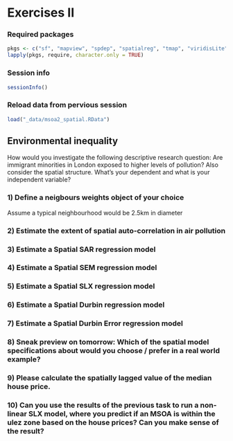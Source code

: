 ::: {.content-hidden unless-format="html"}
$$
\newcommand{\tr}{\mathrm{tr}}
\newcommand{\rank}{\mathrm{rank}}
\newcommand{\plim}{\operatornamewithlimits{plim}}
\newcommand{\diag}{\mathrm{diag}}
\newcommand{\bm}[1]{\boldsymbol{\mathbf{#1}}}
\newcommand{\Var}{\mathrm{Var}}
\newcommand{\Exp}{\mathrm{E}}
\newcommand{\Cov}{\mathrm{Cov}}
\newcommand\given[1][]{\:#1\vert\:}
\newcommand{\irow}[1]{%
\begin{pmatrix}#1\end{pmatrix}
}
$$
:::

# Exercises II

### Required packages {.unnumbered}

```r
pkgs <- c("sf", "mapview", "spdep", "spatialreg", "tmap", "viridisLite") # note: load spdep first, then spatialreg
lapply(pkgs, require, character.only = TRUE)

```

### Session info {.unnumbered}

```r
sessionInfo()

```

### Reload data from pervious session {.unnumbered}

```r
load("_data/msoa2_spatial.RData")
```


## Environmental inequality

How would you investigate the following descriptive research question: Are immigrant minorities in London exposed to higher levels of pollution? Also consider the spatial structure. What's your dependent and what is your independent variable?

### 1) Define a neigbours weights object of your choice {.unnumbered}

Assume a typical neighbourhood would be 2.5km in diameter



### 2) Estimate the extent of spatial auto-correlation in air pollution {.unnumbered}



### 3) Estimate a Spatial SAR regression model {.unnumbered}



### 4) Estimate a Spatial SEM regression model {.unnumbered}



### 5) Estimate a Spatial SLX regression model {.unnumbered}



### 6) Estimate a Spatial Durbin regression model {.unnumbered}



### 7) Estimate a Spatial Durbin Error regression model {.unnumbered}



### 8) Sneak preview on tomorrow: Which of the spatial model specifications about would you choose / prefer in a real world example?


### 9) Please calculate the spatially lagged value of the median house price.



### 10) Can you use the results of the previous task to run a non-linear SLX model, where you predict if an MSOA is within the ulez zone based on the house prices? Can you make sense of the result?


